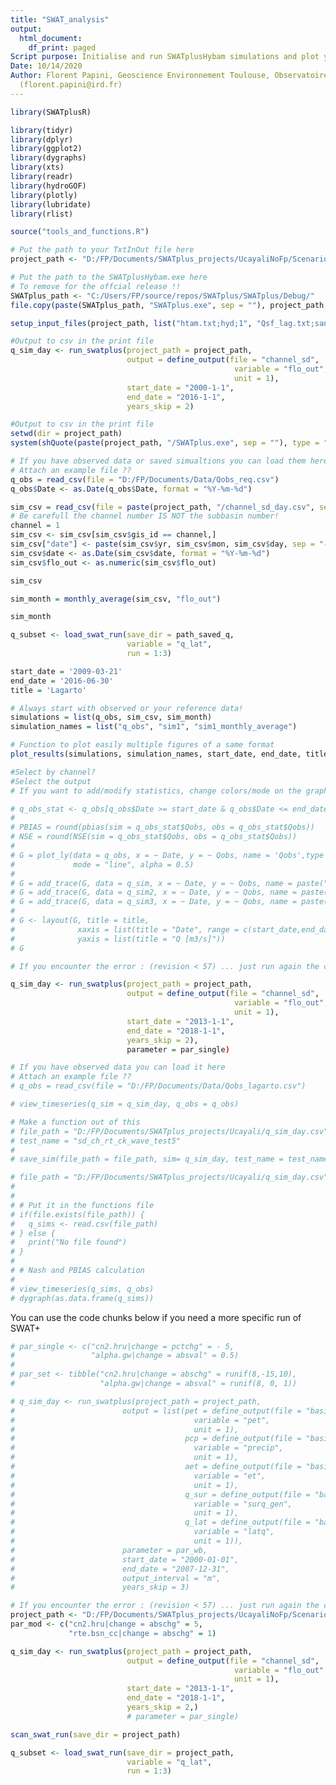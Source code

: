 ```yaml
---
title: "SWAT_analysis"
output:
  html_document:
    df_print: paged
Script purpose: Initialise and run SWATplusHybam simulations and plot your results
Date: 10/14/2020
Author: Florent Papini, Geoscience Environnement Toulouse, Observatoire Midi-Pyrénnées,
  (florent.papini@ird.fr)
---
```



```r
library(SWATplusR)

library(tidyr)
library(dplyr)
library(ggplot2)
library(dygraphs)
library(xts)
library(readr)
library(hydroGOF)
library(plotly)
library(lubridate)
library(rlist)

source("tools_and_functions.R")
```


```r
# Put the path to your TxtInOut file here
project_path <- "D:/FP/Documents/SWATplus_projects/UcayaliNoFp/Scenarios/Default/TxtInOut"

# Put the path to the SWATplusHybam.exe here
# To remove for the offcial release !!
SWATplus_path <- "C:/Users/FP/source/repos/SWATplus/SWATplus/Debug/"
file.copy(paste(SWATplus_path, "SWATplus.exe", sep = ""), project_path, overwrite = TRUE)

setup_input_files(project_path, list("htam.txt;hyd;1", "Qsf_lag.txt;sands;1"))
```
```r
#Output to csv in the print file
q_sim_day <- run_swatplus(project_path = project_path,
                          output = define_output(file = "channel_sd",
                                                  variable = "flo_out",
                                                  unit = 1),
                          start_date = "2000-1-1",
                          end_date = "2016-1-1",
                          years_skip = 2)
```



```r
#Output to csv in the print file
setwd(dir = project_path)
system(shQuote(paste(project_path, "/SWATplus.exe", sep = ""), type = "cmd"))
```



```r
# If you have observed data or saved simualtions you can load them here
# Attach an example file ??
q_obs = read_csv(file = "D:/FP/Documents/Data/Qobs_req.csv")
q_obs$Date <- as.Date(q_obs$Date, format = "%Y-%m-%d")

sim_csv = read_csv(file = paste(project_path, "/channel_sd_day.csv", sep = ""), skip = 1)
# Be carefull the channel number IS NOT the subbasin number!
channel = 1
sim_csv <- sim_csv[sim_csv$gis_id == channel,]
sim_csv["date"] <- paste(sim_csv$yr, sim_csv$mon, sim_csv$day, sep = "-")
sim_csv$date <- as.Date(sim_csv$date, format = "%Y-%m-%d")
sim_csv$flo_out <- as.numeric(sim_csv$flo_out)

sim_csv

sim_month = monthly_average(sim_csv, "flo_out")

sim_month

```


```r
q_subset <- load_swat_run(save_dir = path_saved_q,
                          variable = "q_lat",
                          run = 1:3)
```



```r
start_date = '2009-03-21'
end_date = '2016-06-30'
title = 'Lagarto'

# Always start with observed or your reference data!
simulations = list(q_obs, sim_csv, sim_month)
simulation_names = list("q_obs", "sim1", "sim1_monthly_average")

# Function to plot easily multiple figures of a same format
plot_results(simulations, simulation_names, start_date, end_date, title)

#Select by channel? 
#Select the output
# If you want to add/modify statistics, change colors/mode on the graph, you can do it in the functions file or on the step by step example below
```



















```r
# q_obs_stat <- q_obs[q_obs$Date >= start_date & q_obs$Date <= end_date,]
# 
# PBIAS = round(pbias(sim = q_obs_stat$Qobs, obs = q_obs_stat$Qobs))
# NSE = round(NSE(sim = q_obs_stat$Qobs, obs = q_obs_stat$Qobs))
# 
# G = plot_ly(data = q_obs, x = ~ Date, y = ~ Qobs, name = 'Qobs',type = 'scatter',
#             mode = "line", alpha = 0.5)
# 
# G = add_trace(G, data = q_sim, x = ~ Date, y = ~ Qobs, name = paste("Qobs PBIAS:",PBIAS,", NSE:", NSE, ""))
# G = add_trace(G, data = q_sim2, x = ~ Date, y = ~ Qobs, name = paste("Qobs PBIAS:",PBIAS,", NSE:", NSE, ""))
# G = add_trace(G, data = q_sim3, x = ~ Date, y = ~ Qobs, name = paste("Qobs PBIAS:",PBIAS,", NSE:", NSE, ""))
# 
# G <- layout(G, title = title,
#              xaxis = list(title = "Date", range = c(start_date,end_date)),
#              yaxis = list(title = "Q [m3/s]"))
# G
```

```r
# If you encounter the error : (revision < 57) ... just run again the chunk

q_sim_day <- run_swatplus(project_path = project_path,
                          output = define_output(file = "channel_sd",
                                                  variable = "flo_out",
                                                  unit = 1),
                          start_date = "2013-1-1",
                          end_date = "2018-1-1",
                          years_skip = 2),
                          parameter = par_single)
```


```r
# If you have observed data you can load it here
# Attach an example file ??
# q_obs = read_csv(file = "D:/FP/Documents/Data/Qobs_lagarto.csv")
```


```r
# view_timeseries(q_sim = q_sim_day, q_obs = q_obs)
```


```r
# Make a function out of this
# file_path = "D:/FP/Documents/SWATplus_projects/Ucayali/q_sim_day.csv"
# test_name = "sd_ch_rt_ck_wave_test5"
# 
# save_sim(file_path = file_path, sim= q_sim_day, test_name = test_name)
```


```r
# file_path = "D:/FP/Documents/SWATplus_projects/Ucayali/q_sim_day.csv"
# 
# 
# # Put it in the functions file
# if(file.exists(file_path)) {
#   q_sims <- read.csv(file_path)
# } else {
#   print("No file found")
# }
# 
# # Nash and PBIAS calculation
# 
# view_timeseries(q_sims, q_obs)
# dygraph(as.data.frame(q_sims))
```





You can use the code chunks below if you need a more specific run of SWAT+

```r
# par_single <- c("cn2.hru|change = pctchg" = - 5,
#                 "alpha.gw|change = absval" = 0.5)
# 
# par_set <- tibble("cn2.hru|change = abschg" = runif(8,-15,10),
#                   "alpha.gw|change = absval" = runif(8, 0, 1))
```

```r
# q_sim_day <- run_swatplus(project_path = project_path,
#                        output = list(pet = define_output(file = "basin_wb",
#                                        variable = "pet",
#                                        unit = 1),
#                                      pcp = define_output(file = "basin_wb",
#                                        variable = "precip",
#                                        unit = 1),
#                                      aet = define_output(file = "basin_wb",
#                                        variable = "et",
#                                        unit = 1),
#                                      q_sur = define_output(file = "basin_wb",
#                                        variable = "surq_gen",
#                                        unit = 1),
#                                      q_lat = define_output(file = "basin_wb",
#                                        variable = "latq",
#                                        unit = 1)),
#                        parameter = par_wb,
#                        start_date = "2000-01-01",
#                        end_date = "2007-12-31",
#                        output_interval = "m",
#                        years_skip = 3)
```



```r
# If you encounter the error : (revision < 57) ... just run again the chunk
project_path <- "D:/FP/Documents/SWATplus_projects/UcayaliNoFp/Scenarios/Default/TxtInOut"
par_mod <- c("cn2.hru|change = abschg" = 5,
             "rte.bsn_cc|change = abschg" = 1)

q_sim_day <- run_swatplus(project_path = project_path,
                          output = define_output(file = "channel_sd",
                                                  variable = "flo_out",
                                                  unit = 1),
                          start_date = "2013-1-1",
                          end_date = "2018-1-1",
                          years_skip = 2,)
                          # parameter = par_single)
```

```r
scan_swat_run(save_dir = project_path)

q_subset <- load_swat_run(save_dir = project_path,
                          variable = "q_lat",
                          run = 1:3)
```

























